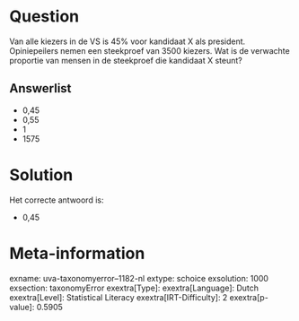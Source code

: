 Question
========

Van alle kiezers in de VS is 45% voor kandidaat X als president.
Opiniepeilers nemen een steekproef van 3500 kiezers. Wat is de verwachte
proportie van mensen in de steekproef die kandidaat X steunt?

Answerlist
----------

* 0,45
* 0,55
* 1
* 1575

Solution
========

Het correcte antwoord is: 

* 0,45

Meta-information
================
exname: uva-taxonomyerror--1182-nl
extype: schoice
exsolution: 1000
exsection: taxonomyError 
exextra[Type]: 
exextra[Language]: Dutch
exextra[Level]: Statistical Literacy
exextra[IRT-Difficulty]: 2
exextra[p-value]: 0.5905

